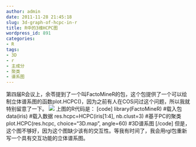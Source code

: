 ```yaml
---
author: admin
date: 2011-11-28 21:45:18
slug: 3d-graph-of-hcpc-in-r
title: R中的3维HCPC图
wordpress_id: 891
categories:
- R
tags:
- 3D
- r
- 主成分
- 聚类
- 谱系图
---
```


第四届R会议上，余苓提到了一个叫FactoMineR的包，这个包提供了一个可以绘制立体谱系图的函数plot.HCPC()，因为之前有人在COS问过这个问题，所以我就特别留意了一下。
![](http://ww2.sinaimg.cn/bmiddle/644c05aetw1dnjxoq5y56j.jpg)
上图的R代码是：
[code]
library(FactoMineR)  #载入包
data(iris)        #载入数据
res.hcpc=HCPC(iris[1:4], nb.clust=3)   #基于PC的聚类
plot.HCPC(res.hcpc, choice="3D.map", angle=60)   #3D谱系图
[/code]
但是，这个图不够好，因为这个图缺少该有的交互性。等我有时间了，我会用rgl包重新写一个具有交互功能的立体谱系图。

